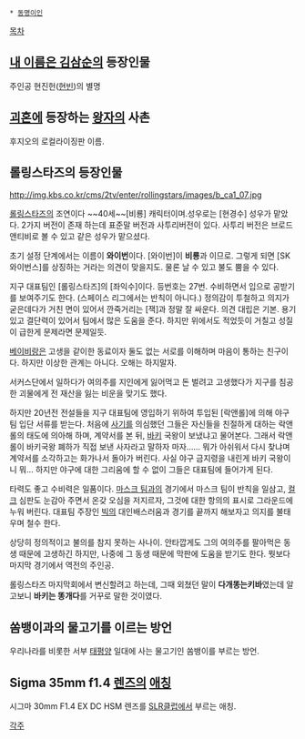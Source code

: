  * [[동명이인]]

[[목차]]
== [[내 이름은 김삼순]]의 등장인물 ==
주인공 현진헌([[현빈]])의 별명

== [[괴혼]]에 등장하는 [[왕자]]의 사촌 ==
후지오의 로컬라이징판 이름.

== 롤링스타즈의 등장인물 ==
http://img.kbs.co.kr/cms/2tv/enter/rollingstars/images/b_ca1_07.jpg

[[롤링스타즈]]의 조연이다  ~~40세~~[비룡] 캐릭터이며.성우로는 [현경수] 성우가 맡았다. 2가지 버전이 존재 하는데 표준말 버전과 사투리버전이 있다. 사투리 버전은 브로드앤티비로 볼 수 있고 같은 성우가 맡으셨다.

초기 설정 단계에서는 이름이 '''와이번'''이다. [와이번]이 '''비룡'''과 이므로. 그렇게 되면 [SK 와이번스]를 상징하는 거라는 의견이 맞을지도. 물론 날 수 있고 불도 뿜을 수 있다.

지구 대표팀인 [롤링스타즈]의 [좌익수]이다. 등번호는 27번. 수비하면서 입으로 공받기를 보여주기도 한다. (스페이스 리그에서는 반칙이 아니다.) 정의감이 투철하고 의지가 굳은데다가 거친 면이 있어서 깐죽거리는 [잭]과 정말 잘 싸운다. 의견 대립은 기본. 용기있고 결단력이 있어서 팀에서 많은 도움을 준다. 하지만 위에서도 적었듯이 거칠고 성질이 급한게 문제라면 문제일듯. 

[[베이비]]랑은 고생을 같이한 동료이자 둘도 없는 서로를 이해하며 마음이 통하는 친구이다. 하지만 이상한 관계는 아니다. 오해는 하지말자.

서커스단에서 일하다가 여의주를 지인에게 잃어먹고 돈 벌려고 고생했다가 지구를 침공한 괴물에게 전 재산을 잃는 비운을 맞기도 했다.

하지만 20년전 전설들을 지구 대표팀에 영입하기 위하여 투입된 [락앤롤]에 의해 야구팀 입단 서류를 받는다. 처음에 [[사기]]를 의심했던 그들은 자신들을 친절하게 대하는 락앤롤의 태도에 의아해 하며, 계약서를 본 뒤, [[바키]] 국왕이 보냈냐고 물어본다. 그래서 락앤롤이 바키국왕 폐하가 직접 보낸 사자라고 말하자 마자...... 뭐가 아쉬워서 다시 찾냐며 계약서를 소각하고는 화가나서 돌아가 버린다. 사실 야구 금지령을 내린게 바키 국왕이니 뭐... 하지만 야구에 대한 그리움에 할 수 없이 그들은 대표팀에 들어가게 된다.

타력도 좋고 수비력은 일품이다. [[마스크 팀]]과의 경기에서 마스크 팀이 반칙을 일삼고, [[컬크]] 심판도 눈감아 주면서 온갖 오심을 저지르자, 그것에 대한 항의의 표시로 그라운드에 누워 버린다. 대표팀 주장인 [[빅]]의 대인배스러움과 경기를 끝까지 해보자고 의지를 불태우며 철수 한다. 

상당히 정의적이고 불의를 참지 못하는 사나이. 안타깝게도 그의 여의주를 팔아먹은 동생 때문에 고생하긴 하지만, 나중에 그 동생 때문에 막판에 도움을 받기도 한다. 뭣보다 마지막 경기에서 역전의 주인공.

롤링스타즈 마지막회에서 변신할려고 하는데, 그때 외쳤던 말이 '''다개똥는키바'''였는데 알고보니 '''바키는 똥개다'''를 거꾸로 말한 것이였다.

== 쏨뱅이과의 물고기를 이르는  방언 ==

우리나라를 비롯한 서부 [[태평양]] 일대에 사는 물고기인 쏨뱅이를 부르는 방언.

== Sigma 35mm f1.4 [[렌즈]]의 [[애칭]] ==

시그마 30mm F1.4 EX DC HSM 렌즈를 [[SLR클럽]]에서 부르는 애칭.


[[각주]]
